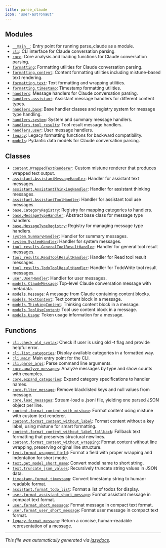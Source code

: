 ```yaml
---
title: parse_claude
icon: "user-astronaut"
---
```


## Modules

- [`__main__`](./parse_claude.__main__#module-parse-claude--main--): Entry point for running parse_claude as a module.
- [`cli`](./parse_claude.cli#module-parse-claudecli): CLI interface for Claude conversation parsing.
- [`core`](./parse_claude.core#module-parse-claudecore): Core analysis and loading functions for Claude conversation parsing.
- [`formatting`](./parse_claude.formatting#module-parse-claudeformatting): Formatting utilities for Claude conversation parsing.
- [`formatting.content`](./parse_claude.formatting.content#module-parse-claudeformattingcontent): Content formatting utilities including mistune-based text rendering.
- [`formatting.text`](./parse_claude.formatting.text#module-parse-claudeformattingtext): Text formatting and wrapping utilities.
- [`formatting.timestamp`](./parse_claude.formatting.timestamp#module-parse-claudeformattingtimestamp): Timestamp formatting utilities.
- [`handlers`](./parse_claude.handlers#module-parse-claudehandlers): Message handlers for Claude conversation parsing.
- [`handlers.assistant`](./parse_claude.handlers.assistant#module-parse-claudehandlersassistant): Assistant message handlers for different content types.
- [`handlers.base`](./parse_claude.handlers.base#module-parse-claudehandlersbase): Base handler classes and registry system for message type handling.
- [`handlers.system`](./parse_claude.handlers.system#module-parse-claudehandlerssystem): System and summary message handlers.
- [`handlers.tool_results`](./parse_claude.handlers.tool_results#module-parse-claudehandlerstool-results): Tool result message handlers.
- [`handlers.user`](./parse_claude.handlers.user#module-parse-claudehandlersuser): User message handlers.
- [`legacy`](./parse_claude.legacy#module-parse-claudelegacy): Legacy formatting functions for backward compatibility.
- [`models`](./parse_claude.models#module-parse-claudemodels): Pydantic data models for Claude conversation parsing.

## Classes

- [`content.WrappedTextRenderer`](./parse_claude.formatting.content#class-wrappedtextrenderer): Custom mistune renderer that produces wrapped text output.
- [`assistant.AssistantMessageHandler`](./parse_claude.handlers.assistant#class-assistantmessagehandler): Handler for assistant text messages.
- [`assistant.AssistantThinkingHandler`](./parse_claude.handlers.assistant#class-assistantthinkinghandler): Handler for assistant thinking messages.
- [`assistant.AssistantToolHandler`](./parse_claude.handlers.assistant#class-assistanttoolhandler): Handler for assistant tool use messages.
- [`base.CategoryRegistry`](./parse_claude.handlers.base#class-categoryregistry): Registry for mapping categories to handlers.
- [`base.MessageTypeHandler`](./parse_claude.handlers.base#class-messagetypehandler): Abstract base class for message type handlers.
- [`base.MessageTypeRegistry`](./parse_claude.handlers.base#class-messagetyperegistry): Registry for managing message type handlers.
- [`system.SummaryHandler`](./parse_claude.handlers.system#class-summaryhandler): Handler for summary messages.
- [`system.SystemHandler`](./parse_claude.handlers.system#class-systemhandler): Handler for system messages.
- [`tool_results.GeneralToolResultHandler`](./parse_claude.handlers.tool_results#class-generaltoolresulthandler): Handler for general tool result messages.
- [`tool_results.ReadToolResultHandler`](./parse_claude.handlers.tool_results#class-readtoolresulthandler): Handler for Read tool result messages.
- [`tool_results.TodoToolResultHandler`](./parse_claude.handlers.tool_results#class-todotoolresulthandler): Handler for TodoWrite tool result messages.
- [`user.UserHandler`](./parse_claude.handlers.user#class-userhandler): Handler for user messages.
- [`models.ClaudeMessage`](./parse_claude.models#class-claudemessage): Top-level Claude conversation message with metadata.
- [`models.Message`](./parse_claude.models#class-message): A message from Claude containing content blocks.
- [`models.TextContent`](./parse_claude.models#class-textcontent): Text content block in a message.
- [`models.ThinkingContent`](./parse_claude.models#class-thinkingcontent): Thinking content block in a message.
- [`models.ToolUseContent`](./parse_claude.models#class-toolusecontent): Tool use content block in a message.
- [`models.Usage`](./parse_claude.models#class-usage): Token usage information for a message.

## Functions

- [`cli.check_old_syntax`](./parse_claude.cli#function-check-old-syntax): Check if user is using old -t flag and provide helpful error.
- [`cli.list_categories`](./parse_claude.cli#function-list-categories): Display available categories in a formatted way.
- [`cli.main`](./parse_claude.cli#function-main): Main entry point for the CLI.
- [`cli.parse_args`](./parse_claude.cli#function-parse-args): Parse command line arguments.
- [`core.analyze_messages`](./parse_claude.core#function-analyze-messages): Analyze messages by type and show counts with examples.
- [`core.expand_categories`](./parse_claude.core#function-expand-categories): Expand category specifications to handler names.
- [`core.filter_message`](./parse_claude.core#function-filter-message): Remove blacklisted keys and null values from message.
- [`core.load_messages`](./parse_claude.core#function-load-messages): Stream-load a .jsonl file, yielding one parsed JSON object per line.
- [`content.format_content_with_mistune`](./parse_claude.formatting.content#function-format-content-with-mistune): Format content using mistune with custom text renderer.
- [`content.format_content_without_label`](./parse_claude.formatting.content#function-format-content-without-label): Format content without a key label, using mistune for smart formatting.
- [`content.format_content_without_label_fallback`](./parse_claude.formatting.content#function-format-content-without-label-fallback): Fallback text formatting that preserves structural newlines.
- [`content.format_content_without_wrapping`](./parse_claude.formatting.content#function-format-content-without-wrapping): Format content without line wrapping, preserving original line structure.
- [`text.format_wrapped_field`](./parse_claude.formatting.text#function-format-wrapped-field): Format a field with proper wrapping and indentation for short mode.
- [`text.get_model_short_name`](./parse_claude.formatting.text#function-get-model-short-name): Convert model name to short string.
- [`text.truncate_json_values`](./parse_claude.formatting.text#function-truncate-json-values): Recursively truncate string values in JSON data.
- [`timestamp.format_timestamp`](./parse_claude.formatting.timestamp#function-format-timestamp): Convert timestamp string to human-readable format.
- [`assistant.format_todo_list`](./parse_claude.handlers.assistant#function-format-todo-list): Format a list of todos for display.
- [`user.format_assistant_short_message`](./parse_claude.handlers.user#function-format-assistant-short-message): Format assistant message in compact text format.
- [`user.format_short_message`](./parse_claude.handlers.user#function-format-short-message): Format message in compact text format.
- [`user.format_user_short_message`](./parse_claude.handlers.user#function-format-user-short-message): Format user message in compact text format.
- [`legacy.format_message`](./parse_claude.legacy#function-format-message): Return a concise, human-readable representation of a message.


---

_This file was automatically generated via [lazydocs](https://github.com/ml-tooling/lazydocs)._
